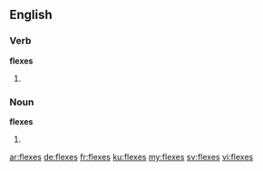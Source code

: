 ==English==

===Verb===
'''flexes'''

# {{third-person singular of|flex}}

===Noun===
'''flexes'''

#{{plural of|flex}}

[[ar:flexes]]
[[de:flexes]]
[[fr:flexes]]
[[ku:flexes]]
[[my:flexes]]
[[sv:flexes]]
[[vi:flexes]]